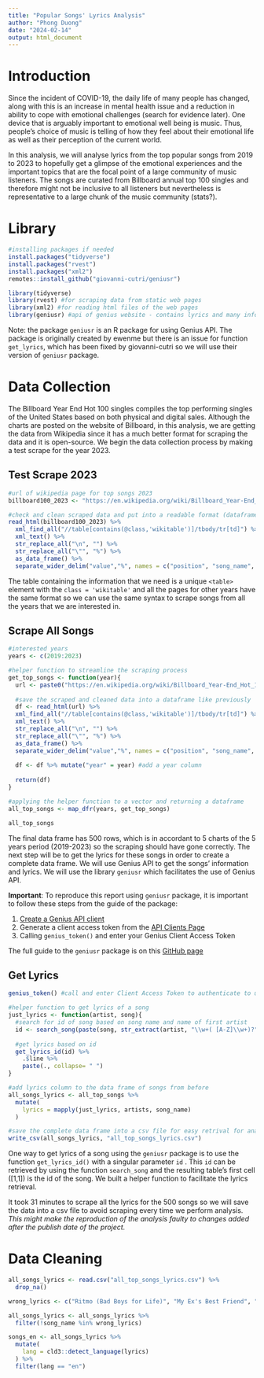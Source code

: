```yaml
---
title: "Popular Songs' Lyrics Analysis"
author: "Phong Duong"
date: "2024-02-14"
output: html_document
---
```


# Introduction

Since the incident of COVID-19, the daily life of many people has changed, along with this is an increase in mental health issue and a reduction in ability to cope with emotional challenges (search for evidence later). One device that is arguably important to emotional well being is music. Thus, people's choice of music is telling of how they feel about their emotional life as well as their perception of the current world.

In this analysis, we will analyse lyrics from the top popular songs from 2019 to 2023 to hopefully get a glimpse of the emotional experiences and the important topics that are the focal point of a large community of music listeners. The songs are curated from Billboard annual top 100 singles and therefore might not be inclusive to all listeners but nevertheless is representative to a large chunk of the music community (stats?).

# Library

```r
#installing packages if needed
install.packages("tidyverse")
install.packages("rvest")
install.packages("xml2")
remotes::install_github("giovanni-cutri/geniusr")
```

```r
library(tidyverse) 
library(rvest) #for scraping data from static web pages
library(xml2) #for reading html files of the web pages
library(geniusr) #api of genius website - contains lyrics and many information about songs and artists
```

Note: the package `geniusr` is an R package for using Genius API. The package is originally created by ewenme but there is an issue for function `get_lyrics`, which has been fixed by giovanni-cutri so we will use their version of `geniusr` package.

# Data Collection

The Billboard Year End Hot 100 singles compiles the top performing singles of the United States based on both physical and digital sales. Although the charts are posted on the website of Billboard, in this analysis, we are getting the data from Wikipedia since it has a much better format for scraping the data and it is open-source. We begin the data collection process by making a test scrape for the year 2023.

## Test Scrape 2023

```r
#url of wikipedia page for top songs 2023
billboard100_2023 <- "https://en.wikipedia.org/wiki/Billboard_Year-End_Hot_100_singles_of_2023"

#check and clean scraped data and put into a readable format (dataframe)
read_html(billboard100_2023) %>% 
  xml_find_all("//table[contains(@class,'wikitable')]/tbody/tr[td]") %>% 
  xml_text() %>% 
  str_replace_all("\n", "") %>% 
  str_replace_all("\"", "%") %>% 
  as_data_frame() %>% 
  separate_wider_delim("value","%", names = c("position", "song_name", "artists"))
```

The table containing the information that we need is a unique `<table>` element with the `class = 'wikitable'` and all the pages for other years have the same format so we can use the same syntax to scrape songs from all the years that we are interested in.

## Scrape All Songs

```r
#interested years
years <- c(2019:2023) 

#helper function to streamline the scraping process
get_top_songs <- function(year){
  url <- paste0("https://en.wikipedia.org/wiki/Billboard_Year-End_Hot_100_singles_of_", year)
  
  #save the scraped and cleaned data into a dataframe like previously
  df <- read_html(url) %>% 
  xml_find_all("//table[contains(@class,'wikitable')]/tbody/tr[td]") %>% 
  xml_text() %>% 
  str_replace_all("\n", "") %>% 
  str_replace_all("\"", "%") %>% 
  as_data_frame() %>% 
  separate_wider_delim("value","%", names = c("position", "song_name", "artists"))
  
  df <- df %>% mutate("year" = year) #add a year column
  
  return(df)
}

#applying the helper function to a vector and returning a dataframe
all_top_songs <- map_dfr(years, get_top_songs)

all_top_songs
```

The final data frame has 500 rows, which is in accordant to 5 charts of the 5 years period (2019-2023) so the scraping should have gone correctly. The next step will be to get the lyrics for these songs in order to create a complete data frame. We will use Genius API to get the songs' information and lyrics. We will use the library `geniusr` which facilitates the use of Genius API.

**Important**: To reproduce this report using `geniusr` package, it is important to follow these steps from the guide of the package:

1.  [Create a Genius API client](https://genius.com/api-clients/new)
2.  Generate a client access token from the [API Clients Page](https://genius.com/api-clients)
3.  Calling `genius_token()` and enter your Genius Client Access Token

The full guide to the `geniusr` package is on this [GitHub page](https://github.com/ewenme/geniusr?tab=readme-ov-file)

## Get Lyrics

```r
genius_token() #call and enter Client Access Token to authenticate to use Genius API 
```

```r
#helper function to get lyrics of a song
just_lyrics <- function(artist, song){
  #search for id of song based on song name and name of first artist
  id <- search_song(paste(song, str_extract(artist, "\\w+( [A-Z]\\w+)?")))[1,1] %>% pull()
  
  #get lyrics based on id
  get_lyrics_id(id) %>% 
    .$line %>% 
    paste(., collapse= " ")
}

#add lyrics column to the data frame of songs from before
all_songs_lyrics <- all_top_songs %>% 
  mutate(
    lyrics = mapply(just_lyrics, artists, song_name)
  )

#save the complete data frame into a csv file for easy retrival for analysis later
write_csv(all_songs_lyrics, "all_top_songs_lyrics.csv")
```

One way to get lyrics of a song using the `geniusr` package is to use the function `get_lyrics_id()` with a singular parameter `id` . This `id` can be retrieved by using the function `search_song` and the resulting table's first cell ([1,1]) is the id of the song. We built a helper function to facilitate the lyrics retrieval.

It took 31 minutes to scrape all the lyrics for the 500 songs so we will save the data into a csv file to avoid scraping every time we perform analysis. *This might make the reproduction of the analysis faulty to changes added after the publish date of the project.*

# Data Cleaning

```r
all_songs_lyrics <- read.csv("all_top_songs_lyrics.csv") %>% 
  drop_na()

wrong_lyrics <- c("Ritmo (Bad Boys for Life)", "My Ex's Best Friend", "Hrs and Hrs")

all_songs_lyrics <- all_songs_lyrics %>% 
  filter(!song_name %in% wrong_lyrics) 
```

```r
songs_en <- all_songs_lyrics %>% 
  mutate(
    lang = cld3::detect_language(lyrics)
  ) %>% 
  filter(lang == "en")
```
